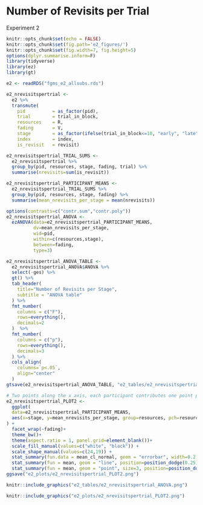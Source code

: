 # Number of Revisits per Trial

Experiment 2

```r
knitr::opts_chunk$set(echo = FALSE)
knitr::opts_chunk$set(fig.path='e2_figures/')
knitr::opts_chunk$set(fig.width=7, fig.height=5)
options(dplyr.summarise.inform=F)
library(tidyverse)
library(ez)
library(gt)

e2 <- readRDS("fgms_e2_allsubs.rds")

e2_nrevisitspertrial <-
  e2 %>%
  transmute(
    pid          = as_factor(pid),
    trial        = trial_in_block,
    resources    = R,
    fading       = V,
    stage        = as_factor(ifelse(trial_in_block<=10, "early", "late")),
    index        = index,
    is_revisit   = revisit)

e2_nrevisitspertrial_TRIAL_SUMS <- 
  e2_nrevisitspertrial %>% 
  group_by(pid, resources, stage, fading, trial) %>% 
  summarise(nrevisits=sum(is_revisit))

e2_nrevisitspertrial_PARTICIPANT_MEANS <-
  e2_nrevisitspertrial_TRIAL_SUMS %>% 
  group_by(pid, resources, stage, fading) %>% 
  summarise(mean_nrevisits_per_stage = mean(nrevisits))

options(contrasts=c("contr.sum","contr.poly"))
e2_nrevisitspertrial_ANOVA <- 
  ezANOVA(data=e2_nrevisitspertrial_PARTICIPANT_MEANS,
          dv=mean_nrevisits_per_stage,
          wid=pid,
          within=c(resources,stage),
          between=fading,
          type=3)

e2_nrevisitspertrial_ANOVA_TABLE <-
  e2_nrevisitspertrial_ANOVA$ANOVA %>% 
  select(-ges) %>% 
  gt() %>% 
  tab_header(
    title="Number of Revisits per Stage",
    subtitle = "ANOVA table"
  ) %>% 
  fmt_number(
    columns = c("F"),
    rows=everything(),
    decimals=2
  )  %>% 
  fmt_number(
    columns = c("p"),
    rows=everything(),
    decimals=3
  ) %>% 
  cols_align(
    columns=`p<.05`,
    align="center"
  )
gtsave(e2_nrevisitspertrial_ANOVA_TABLE, "e2_tables/e2_nrevisitspertrial_ANOVA.png")

# Two points along the x axis, each participant contributes one point per cell
e2_nrevisitspertrial_PLOT2 <-
  ggplot(
  data=e2_nrevisitspertrial_PARTICIPANT_MEANS, 
  aes(x=stage, y=mean_nrevisits_per_stage, group=resources, pch=resources, fill=resources)
) +
  facet_wrap(~fading)+
  theme_bw()+
  theme(aspect.ratio = 1, panel.grid=element_blank())+
  scale_fill_manual(values=c("white", "black")) +
  scale_shape_manual(values=c(24,19)) +
  stat_summary(fun.data = mean_cl_normal, geom = "errorbar", width=0.2, position=position_dodge(0.25)) +
  stat_summary(fun = mean, geom = "line", position=position_dodge(0.25)) + 
  stat_summary(fun = mean, geom = "point", size=3, position=position_dodge(0.25))
ggsave("e2_plots/e2_nrevisitspertrial_PLOT2.png")
```

```r
knitr::include_graphics("e2_tables/e2_nrevisitspertrial_ANOVA.png")
```

```r
knitr::include_graphics("e2_plots/e2_nrevisitspertrial_PLOT2.png")
```

